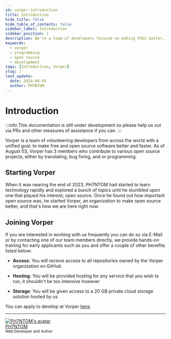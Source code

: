 ```yaml
---
id: vorper-introduction
title: Introduction
hide_title: false
hide_table_of_contents: false
sidebar_label: Introduction
sidebar_position: 1
description: We're a team of developers focused on making FOSS better, here's what you need to know.
keywords:
  - vorper
  - programming
  - open source
  - development
tags: [Introduction, Vorper]
slug: /
last_update:
  date: 2024-08-03
  author: PH7NTOM
---
```


# Introduction

:::info
This documentation is still under development so please help us out via PRs and other measures of assistance if you can.
:::

Vorper is a team of volunteering developers from across the world with a unified goal: to make free and open source software better and faster. As of August 03, Vorper has 3 members who contribute to various open source projects, either by translating, bug fixing, and or programming.

## Starting Vorper

When it was nearing the end of 2023, PH7NTOM had started to learn technology rapidly and explored a bunch of topics until he stumbled upon one that piqued his interest; open source. Once he found out how important open source was, he started Vorper, an organization to make open source better, and that's how we are here right now.

## Joining Vorper

If you are interested in working with us frequently you can do so via E-Mail or by contacting one of our team members directly, we provide hands-on training for early applicants such as you and offer a couple of other benefits listed below:

- **Access**: You will recieve access to all repositories owned by the Vorper organization on GitHub

- **Hosting**: You will be provided hosting for any service that you wish to run, it shouldn't be too intensive however

- **Storage**: You will be given access to a 20 GB private cloud storage solution hosted by us

You can apply to develop at Vorper [here](mailto:contact@vorper.com).

---

<div className="avatar">
  <a href="https://github.com/PH7N" target="_blank">
    <img
      className="avatar__photo avatar__photo--lg"
      src="https://github.com/PH7N.png"
      alt="PH7NTOM's avatar"
    />
  </a>
  <div className="avatar__intro">
    <a href="https://github.com/PH7N" target="_blank">
      <div className="avatar__name">PH7NTOM</div>
    </a>
    <small className="avatar__subtitle">Web Developer and Author</small>
  </div>
</div>

